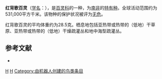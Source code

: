 {{noteTA
|G1=unit
}}
{{Speciesbox
| taxon = Certhilauda albescens
| image = Calendulauda albescens guttata 1838.jpg
| status = LC | status_system = IUCN3.1
| binomial_authority = {{link-en|弗雷德里克·德拉弗雷奈|Frédéric de Lafresnaye|Lafresnaye}}, 1839
}}

'''红背歌百灵'''（[[学名|学名]]：{{lang|la|''Certhilauda albescens''}}），是[[百灵科|百灵科]]的一种，为[[南非|南非]]的[[特有种|特有种]]。全球活动范围约为531,000平方千米。该物种的保护状况被评为[[无危|无危]]。

红背歌百灵的平均体重约为28.5克。栖息地包括亚热带或热带的（低地）干草原、亚热带或热带的（低地）干燥疏灌丛和地中海型疏灌丛。

== 参考文献 ==
*{{cite web|url=http://www.birdlife.org/datazone/speciesfactsheet.php?id=8128&m=0|title=Certhilauda albescens|publisher=[[国际鸟盟|BirdLife.org]]|accessdate=2011-06-27}}
{{taxonbar}}
[[Category:_1839年描述的鸟类|H]]
[[Category:百灵科|H]]
[[Category:由机器人创建的鸟类条目|Category:由机器人创建的鸟类条目]]